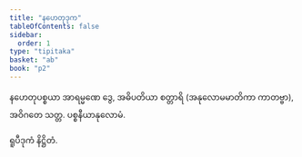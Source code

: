 ```yaml
---
title: "နဟေတုဒုက"
tableOfContents: false
sidebar:
  order: 1
type: "tipitaka"
basket: "ab"
book: "p2"
---
```



<DynamicBreadcrumb />

<Division number="132" book="p2" e="ch" v="38" p="95">

<Paragraph number="850" book="p2">
နဟေတုပစ္စယာ အာရမ္မဏေ ဒွေ, အဓိပတိယာ စတ္တာရိ (အနုလောမမာတိကာ ကာတဗ္ဗာ), အဝိဂတေ သတ္တ.

</Paragraph>
</Division>

<Paragraph number="851" type="center" book="p2">
ပစ္စနီယာနုလောမံ.

  
ရူပီဒုကံ နိဋ္ဌိတံ.
</Paragraph>